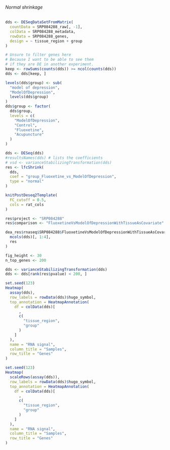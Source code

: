 ###### Normal shrinkage{#resultsRnaseqSRP084288FluoxetineVsModelOfDepressionWithTissueAsCovariateNormal}

```r
dds <- DESeqDataSetFromMatrix(
  countData = SRP084288_raw[, -1],
  colData = SRP084288_metadata,
  rowData = SRP084288_genes,
  design = ~ tissue_region + group
)

# Unsure to filter genes here
# Because I want to be able to see them
# if they are DE in another experiment.
keep <- rowSums(counts(dds)) >= ncol(counts(dds))
dds <- dds[keep, ]

levels(dds$group) <- sub(
  "model of depression",
  "ModelOfDepression",
  levels(dds$group)
)
dds$group <- factor(
  dds$group,
  levels = c(
    "ModelOfDepression",
    "Control",
    "Fluoxetine",
    "Acupuncture"
  )
)

dds <- DESeq(dds)
#resultsNames(dds) # lists the coefficients
# vsd <- varianceStabilizingTransformation(dds)
res <- lfcShrink(
  dds,
  coef = "group_Fluoxetine_vs_ModelOfDepression",
  type = "normal"
)
```

```r
knitPostDeseq2Template(
  FC_cutoff = 0.5,
  cols = rat_cols
)

res$project <- "SRP084288"
res$comparison <- "FluoxetineVsModelOfDepressionWithTissueAsCovariate"

dea_res$rnaseq$SRP084288$FluoxetineVsModelOfDepressionWithTissueAsCovariate <- cbind(
  mcols(dds)[, 1:4],
  res
)
```


```r
fig_height <- 30
n_top_genes <- 200

dds <- varianceStabilizingTransformation(dds)
dds <- dds[rank(res$pvalue) < 200, ]
```

```r
set.seed(123)
Heatmap(
  assay(dds),
  row_labels = rowData(dds)$hugo_symbol,
  top_annotation = HeatmapAnnotation(
    df = colData(dds)[
      ,
      c(
        "tissue_region",
        "group"
      )
    ]
  ),
  name = "RNA signal",
  column_title = "Samples",
  row_title = "Genes"
)
```

```r
set.seed(123)
Heatmap(
  scaleRows(assay(dds)),
  row_labels = rowData(dds)$hugo_symbol,
  top_annotation = HeatmapAnnotation(
    df = colData(dds)[
      ,
      c(
        "tissue_region",
        "group"
      )
    ]
  ),
  name = "RNA signal",
  column_title = "Samples",
  row_title = "Genes"
)
```

<!--
This heatmap was used to check fold change sign is correct for this design:
We can see ASAP1 is overexpressed with Fluoxetine, which can be consistently seen on integration dotplots for the design `GSE84185-FluoxetineVsModelOfDepressionForNoStressedInDentateGyrus`.
-->